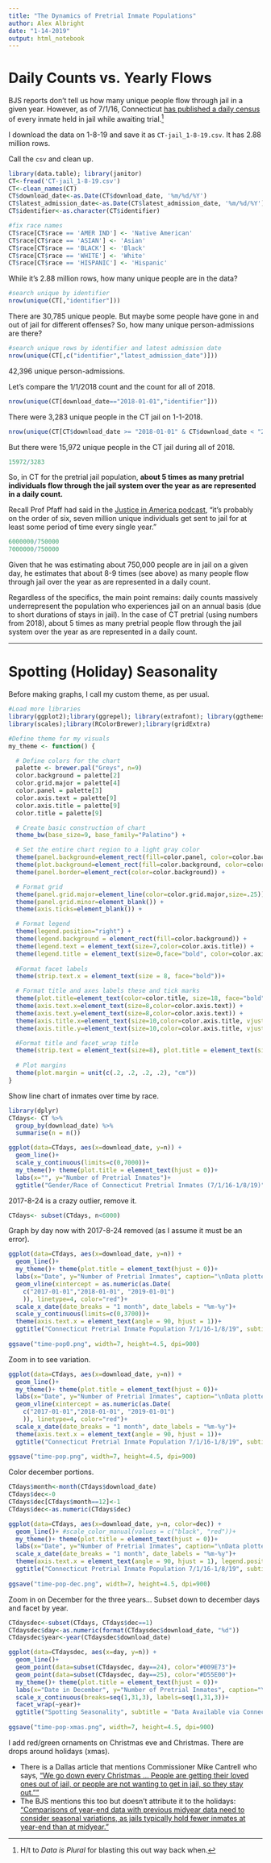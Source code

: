 ```yaml
---
title: "The Dynamics of Pretrial Inmate Populations"
author: Alex Albright
date: "1-14-2019"
output: html_notebook
---
```


# Daily Counts vs. Yearly Flows

BJS reports don't tell us how many unique people flow through jail in a given year. However, as of 7/1/16, Connecticut [has published a daily census](https://data.ct.gov/Public-Safety/Accused-Pre-Trial-Inmates-in-Correctional-Faciltie/b674-jy6w) of every inmate held in jail while awaiting trial.^[H/t to *Data is Plural* for blasting this out way back when.] 

I download the data on 1-8-19 and save it as `CT-jail_1-8-19.csv`. It has 2.88 million rows.

Call the `csv` and clean up.  
```r
library(data.table); library(janitor)
CT<-fread('CT-jail_1-8-19.csv')
CT<-clean_names(CT)
CT$download_date<-as.Date(CT$download_date, '%m/%d/%Y')
CT$latest_admission_date<-as.Date(CT$latest_admission_date, '%m/%d/%Y')
CT$identifier<-as.character(CT$identifier)

#fix race names
CT$race[CT$race == 'AMER IND'] <- 'Native American'
CT$race[CT$race == 'ASIAN'] <- 'Asian'
CT$race[CT$race == 'BLACK'] <- 'Black'
CT$race[CT$race == 'WHITE'] <- 'White'
CT$race[CT$race == 'HISPANIC'] <- 'Hispanic'
```

While it's 2.88 million rows, how many unique people are in the data?

```r
#search unique by identifier
nrow(unique(CT[,"identifier"]))
```
There are 30,785 unique people. But maybe some people have gone in and out of jail for different offenses? So, how many unique person-admissions are there?

```r
#search unique rows by identifier and latest admission date
nrow(unique(CT[,c("identifier","latest_admission_date")]))
```

42,396 unique person-admissions. 

Let's compare the 1/1/2018 count and the count for all of 2018.
```r
nrow(unique(CT[download_date=="2018-01-01","identifier"]))
```
There were 3,283 unique people in the CT jail on 1-1-2018.
```r
nrow(unique(CT[CT$download_date >= "2018-01-01" & CT$download_date < "2019-01-01", "identifier"]))
```
But there were 15,972 unique people in the CT jail during all of 2018.
```r
15972/3283
```
So, in CT for the pretrial jail population, **about 5 times as many pretrial individuals flow through the jail system over the year as are represented in a daily count.** 

Recall Prof Pfaff had said in the [Justice in America podcast](https://theappeal.org/justice-in-america-episode-3-who-built-mass-incarceration-prosecutors/), "it’s probably on the order of six, seven million unique individuals get sent to jail for at least some period of time every single year." 

```r
6000000/750000
7000000/750000
```

Given that he was estimating about 750,000 people are in jail on a given day, he estimates that about 8-9 times (see above) as many people flow through jail over the year as are represented in a daily count.  

Regardless of the specifics, the main point remains: daily counts massively underrepresent the population who experiences jail on an annual basis (due to short durations of stays in jail). In the case of CT pretrial (using numbers from 2018), about 5 times as many pretrial people flow through the jail system over the year as are represented in a daily count. 

---

# Spotting (Holiday) Seasonality

Before making graphs, I call my custom theme, as per usual.

```r
#Load more libraries
library(ggplot2);library(ggrepel); library(extrafont); library(ggthemes);library(reshape);library(grid);
library(scales);library(RColorBrewer);library(gridExtra)

#Define theme for my visuals
my_theme <- function() {

  # Define colors for the chart
  palette <- brewer.pal("Greys", n=9)
  color.background = palette[2]
  color.grid.major = palette[4]
  color.panel = palette[3]
  color.axis.text = palette[9]
  color.axis.title = palette[9]
  color.title = palette[9]

  # Create basic construction of chart
  theme_bw(base_size=9, base_family="Palatino") + 

  # Set the entire chart region to a light gray color
  theme(panel.background=element_rect(fill=color.panel, color=color.background)) +
  theme(plot.background=element_rect(fill=color.background, color=color.background)) +
  theme(panel.border=element_rect(color=color.background)) +

  # Format grid
  theme(panel.grid.major=element_line(color=color.grid.major,size=.25)) +
  theme(panel.grid.minor=element_blank()) +
  theme(axis.ticks=element_blank()) +

  # Format legend
  theme(legend.position="right") +
  theme(legend.background = element_rect(fill=color.background)) +
  theme(legend.text = element_text(size=7,color=color.axis.title)) + 
  theme(legend.title = element_text(size=0,face="bold", color=color.axis.title)) + 
  
  #Format facet labels
  theme(strip.text.x = element_text(size = 8, face="bold"))+

  # Format title and axes labels these and tick marks
  theme(plot.title=element_text(color=color.title, size=18, face="bold", hjust=0)) +
  theme(axis.text.x=element_text(size=8,color=color.axis.text)) +
  theme(axis.text.y=element_text(size=8,color=color.axis.text)) +
  theme(axis.title.x=element_text(size=10,color=color.axis.title, vjust=-1)) +
  theme(axis.title.y=element_text(size=10,color=color.axis.title, vjust=1.8)) +

  #Format title and facet_wrap title
  theme(strip.text = element_text(size=8), plot.title = element_text(size = 14, face = "bold", colour = "black", vjust = 1, hjust=0.5))+
    
  # Plot margins
  theme(plot.margin = unit(c(.2, .2, .2, .2), "cm"))
}
```

Show line chart of inmates over time by race.

```r
library(dplyr)
CTdays<- CT %>% 
  group_by(download_date) %>% 
  summarise(n = n())

ggplot(data=CTdays, aes(x=download_date, y=n)) + 
  geom_line()+
  scale_y_continuous(limits=c(0,7000))+
  my_theme()+ theme(plot.title = element_text(hjust = 0))+
  labs(x="", y="Number of Pretrial Inmates")+
  ggtitle("Gender/Race of Connecticut Pretrial Inmates (7/1/16-1/8/19)", subtitle = "Data Available via Connecticut Open Data | Visualization via Alex Albright (thelittledataset.com)")
```
2017-8-24 is a crazy outlier, remove it. 
```r
CTdays<- subset(CTdays, n<6000)
```

Graph by day now with 2017-8-24 removed (as I assume it must be an error).

```r
ggplot(data=CTdays, aes(x=download_date, y=n)) + 
  geom_line()+
  my_theme()+ theme(plot.title = element_text(hjust = 0))+
  labs(x="Date", y="Number of Pretrial Inmates", caption="\nData plotted by day. Red lines mark the beginning/end of years.")+
  geom_vline(xintercept = as.numeric(as.Date(
    c("2017-01-01","2018-01-01", "2019-01-01")
    )), linetype=4, color="red")+
  scale_x_date(date_breaks = "1 month", date_labels = "%m-%y")+
  scale_y_continuous(limits=c(0,3700))+
  theme(axis.text.x = element_text(angle = 90, hjust = 1))+
  ggtitle("Connecticut Pretrial Inmate Population 7/1/16-1/8/19", subtitle = "Data Available via Connecticut Open Data | Visualization via Alex Albright (thelittledataset.com)")
  
ggsave("time-pop0.png", width=7, height=4.5, dpi=900)
```
Zoom in to see variation.

```r
ggplot(data=CTdays, aes(x=download_date, y=n)) + 
  geom_line()+
  my_theme()+ theme(plot.title = element_text(hjust = 0))+
  labs(x="Date", y="Number of Pretrial Inmates", caption="\nData plotted by day. Red lines mark the beginning/end of years.")+
  geom_vline(xintercept = as.numeric(as.Date(
    c("2017-01-01","2018-01-01", "2019-01-01")
    )), linetype=4, color="red")+
  scale_x_date(date_breaks = "1 month", date_labels = "%m-%y")+
  theme(axis.text.x = element_text(angle = 90, hjust = 1))+
  ggtitle("Connecticut Pretrial Inmate Population 7/1/16-1/8/19", subtitle = "Data Available via Connecticut Open Data | Visualization via Alex Albright (thelittledataset.com)")
  
ggsave("time-pop.png", width=7, height=4.5, dpi=900)
```

Color december portions.

```r
CTdays$month<-month(CTdays$download_date)
CTdays$dec<-0
CTdays$dec[CTdays$month==12]<-1
CTdays$dec<-as.numeric(CTdays$dec)

ggplot(data=CTdays, aes(x=download_date, y=n, color=dec)) + 
  geom_line()+ #scale_color_manual(values = c("black", "red"))+
  my_theme()+ theme(plot.title = element_text(hjust = 0))+
  labs(x="Date", y="Number of Pretrial Inmates", caption="\nData plotted by day. Light blue denotes days during December.")+
  scale_x_date(date_breaks = "1 month", date_labels = "%m-%y")+
  theme(axis.text.x = element_text(angle = 90, hjust = 1), legend.position="none")+
  ggtitle("Connecticut Pretrial Inmate Population 7/1/16-1/8/19", subtitle = "Data Available via Connecticut Open Data | Visualization via Alex Albright (thelittledataset.com)")
  
ggsave("time-pop-dec.png", width=7, height=4.5, dpi=900)
```

Zoom in on December for the three years... Subset down to december days and facet by year.

```r
CTdaysdec<-subset(CTdays, CTdays$dec==1)
CTdaysdec$day<-as.numeric(format(CTdaysdec$download_date, "%d"))
CTdaysdec$year<-year(CTdaysdec$download_date)

ggplot(data=CTdaysdec, aes(x=day, y=n)) + 
  geom_line()+
  geom_point(data=subset(CTdaysdec, day==24), color="#009E73")+
  geom_point(data=subset(CTdaysdec, day==25), color="#D55E00")+
  my_theme()+ theme(plot.title = element_text(hjust = 0))+
  labs(x="Date in December", y="Number of Pretrial Inmates", caption="\nData plotted by day for December 2016, 2017, and 2018.\nGreen dots mark Xmas eve and red dots mark Xmas.")+
  scale_x_continuous(breaks=seq(1,31,3), labels=seq(1,31,3))+
  facet_wrap(~year)+
  ggtitle("Spotting Seasonality", subtitle = "Data Available via Connecticut Open Data | Visualization via Alex Albright (thelittledataset.com)")
  
ggsave("time-pop-xmas.png", width=7, height=4.5, dpi=900)
```

I add red/green ornaments on Christmas eve and Christmas. There are drops around holidays (xmas).

- There is a Dallas article that mentions Commissioner Mike Cantrell who says, ["We go down every Christmas ... People are getting their loved ones out of jail, or people are not wanting to get in jail, so they stay out.""](https://www.dallasnews.com/news/dallas-county/2017/12/23/dallas-county-jail-population-dips-historic-lowand-officials-disagree)
- The BJS mentions this too but doesn't attribute it to the holidays: ["Comparisons of year-end data with previous midyear data need to consider seasonal variations, as jails typically hold fewer inmates at year-end than at midyear."](https://www.bjs.gov/content/pub/pdf/ji16.pdf)